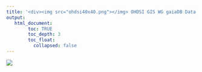 ```yaml
---
title: '<div><img src="ohdsi40x40.png"></img> OHDSI GIS WG gaiaDB Data Model </div>'
output:
   html_document:
        toc: TRUE
        toc_depth: 3
        toc_float:
          collapsed: false
---
```


![](images/backbone_er.png)

